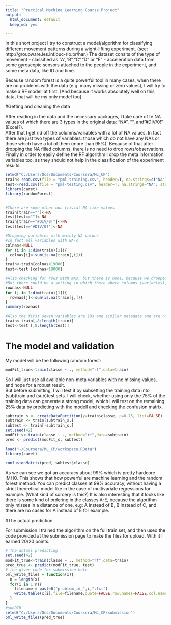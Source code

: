 ```yaml
---
title: "Practical Machine Learning Course Project"
output:
  html_document: default
  keep_md: yes

---
```


In this short project I try to construct a model/algorithm for classifying different movement patterns during a wight-lifting experiment. (see: http://groupware.les.inf.puc-rio.br/har.) The dataset consits of the type of movement - classified as "A","B","C","D" or "E" - acceleration data from some gyroscopic sensors attached to the people in the experiment, and some meta data, like ID and time. 

Because random forest is a quite powerful tool in many cases, when there are no problems with the data (e.g. many missing or zero values), I will try to make a RF modell at first. [And because it works absolutely well on this data, that will be my only model too]

#Getting and cleaning the data

After reading in the data and the necessary packages, I take care of te NA values of which there are 3 types in the original data: "NA", "", and "#DIV/0!" (Excel?).  
After that I get rid off the columns/variables with a lot of NA values. In fact there are just two types of variables: those which do not have any NAs or those which have a lot of them (more than 95%). Because of that after dropping the NA filled columns, there is no need to drop rows/observations.   
Finally in order to easily define the RF algorithm I drop the meta information variables too, as they should not help in the classification of the experiment results. 

```r
setwd("C:/Users/Ocs/Documents/Coursera/ML_CP")
train<-read.csv(file = "pml-training.csv", header=T, na.strings=c("NA"), stringsAsFactors = F)
test<-read.csv(file = "pml-testing.csv", header=T, na.strings="NA", stringsAsFactors = F)
library(caret)
library(randomForest)


#There are some other non trivial NA like values
train[train==""]<-NA
test[test==""]<-NA
train[train=="#DIV/0!"]<-NA
test[test=="#DIV/0!"]<-NA

#Dropping variables with mainly NA values
#In fact all variables with NA-s
colnas<-NULL
for (i in 1:dim(train)[2]){
  colnas[i]<-sum(is.na(train[,i]))
}
train<-train[colnas<19000]
test<-test [colnas<19000]

#Also checking for rows with NAs, but there is none, because we dropped everything in the prev step.
#But there could be a setting in which there where columns (variables), with only some valuse missing
rownas<-NULL
for (j in 1:dim(train)[1]){
  rownas[j]<-sum(is.na(train[j,]))
}
summary(rownas)

#Also the first seven variables are IDs and similar metadata and are not needed for classification
train<-train[,8:length(train)]
test<-test [,8:length(test)]

```

# The model and validation

My model will be the following random forest:
```r
modFit_true<-train(classe ~ ., method="rf",data=train)
```

So I will just use all available non-meta variables with no missing values, and hope for a robust result.  
But before submitting, I will test it by subsetting the training data into (sub)train and (sub)test sets. I will check, whether using only the 75% of the training data can generate a strong model, which I will test on the remaining 25% data by predicting with the modell and checking the confusion matrix.

```r
subtrain_s <- createDataPartition(y=train$classe, p=0.75, list=FALSE)
subtrain <- train[subtrain_s,]
subtest <- train[-subtrain_s,]
set.seed(42)
modFit_s<-train(classe ~ ., method="rf",data=subtrain)
pred <- predict(modFit_s, subtest)
```
```r
load("~/Coursera/ML_CP/workspace.RData")
library(caret)
```

```r
confusionMatrix(pred, subtest$classe)

```

As we can see we got an accuracy about 99% which is pretty hardcore IMHO. This shows that how powerful are machine learning and the random forest method. You can predict classes at 99% accuracy, without having a strict theoretical model like in the case of multivariate regressions for example. (What kind of sorcery is this?)
It is also interesting that it looks like there is some kind of ordering in the classes A-E, because the algorithm only misses in a distance of one, e.g: A instead of B, B instead of C, and there are no cases for A instead of E for example.

#The actual prediction

For submission I trained the algorithm on the full train set, and then used the code provided at the submission page to make the files for upload. With it I earned 20/20 points.

```r
# The actual predicting
set.seed(42)
modFit_true<-train(classe ~ ., method="rf",data=train)
pred_true <- predict(modFit_true, test)
# the given code for submission help
pml_write_files = function(x){
  n = length(x)
  for(i in 1:n){
    filename = paste0("problem_id_",i,".txt")
    write.table(x[i],file=filename,quote=FALSE,row.names=FALSE,col.names=FALSE)
  }
}
#subDIR
setwd("C:/Users/Ocs/Documents/Coursera/ML_CP/submission")
pml_write_files(pred_true)

```
